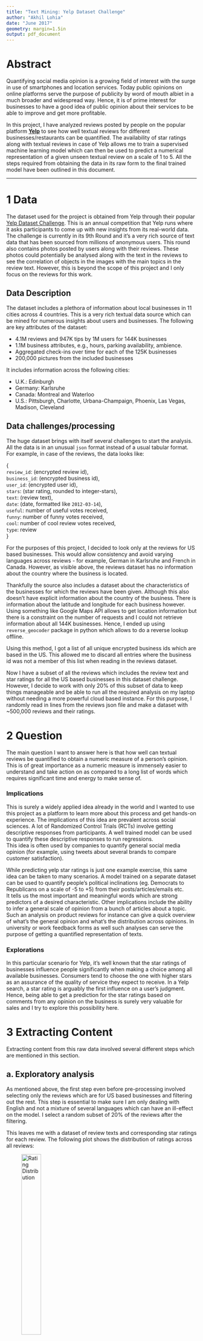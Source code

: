 ```yaml
---
title: "Text Mining: Yelp Dataset Challenge"
author: "Akhil Lohia"
date: "June 2017"
geometry: margin=1.5in 
output: pdf_document
---
```


# Abstract

Quantifying social media opinion is a growing field of interest with the surge in use of smartphones and location services. Today public opinions on online platforms serve the purpose of publicity by word of mouth albiet in a much broader and widespread way. Hence, it is of prime interest for businesses to have a good idea of public opinion about their services to be able to improve and get more profitable.  

In this project, I have analyzed reviews posted by people on the popular platform [**Yelp**](http://yelp.com) to see how well textual reviews for different businesses/restaurants can be quantified. The availability of star ratings along with textual reviews in case of Yelp allows me to train a supervised machine learning model which can then be used to predict a numerical representation of a given unseen textual review on a scale of 1 to 5. All the steps required from obtaining the data in its raw form to the final trained model have been outlined in this document.

***

# 1 Data

The dataset used for the project is obtained from Yelp through their popular [Yelp Dataset Challenge](http://www.yelp.com/dataset_challenge). This is an annual competition that Yelp runs where it asks participants to come up with new insights from its real-world data. The challenge is currently in its 9th Round and it's a very rich source of text data that has been sourced from millions of anonymous users. This round also contains photos posted by users along with their reviews. These photos could potentially be analysed along with the text in the reviews to see the correlation of objects in the images with the main topics in the review text. However, this is beyond the scope of this project and I only focus on the reviews for this work.

## Data Description

The dataset includes a plethora of information about local businesses in 11 cities across 4 countries. This is a very rich textual data source which can be mined for numerous insights about users and businesses. The following are key attributes of the dataset:  

* 4.1M reviews and 947K tips by 1M users for 144K businesses
* 1.1M business attributes, e.g., hours, parking availability, ambience.
* Aggregated check-ins over time for each of the 125K businesses
* 200,000 pictures from the included businesses  

It includes information across the following cities:  

* U.K.: Edinburgh
* Germany: Karlsruhe
* Canada: Montreal and Waterloo
* U.S.: Pittsburgh, Charlotte, Urbana-Champaign, Phoenix, Las Vegas, Madison, Cleveland

## Data challenges/processing

The huge dataset brings with itself several challenges to start the analysis. All the data is in an unusual `json` format instead of a usual tabular format. For example, in case of the reviews, the data looks like:  

{  
`review_id`: (encrypted review id),  
`business_id`: (encrypted business id),  
`user_id`: (encrypted user id),  
`stars`: (star rating, rounded to integer-stars),  
`text`: (review text),  
`date`: (date, formatted like `2012-03-14`),  
`useful`: number of useful votes received,  
`funny`: number of funny votes received,  
`cool`: number of cool review votes received,  
`type`: review  
}  

For the purposes of this project, I decided to look only at the reviews for US based businesses. This would allow consistency and avoid varying languages across reviews - for example, German in Karlsruhe and French in Canada. However, as visible above, the reviews dataset has no information about the country where the business is located.  

Thankfully the source also includes a dataset about the characteristics of the businesses for which the reviews have been given. Although this also doesn't have explicit information about the country of the business. There is information about the latitude and longitude for each business however. Using something like Google Maps API allows to get location information but there is a constraint on the number of requests and I could not retrieve information about all 144K businesses. Hence, I ended up using `reverse_geocoder` package in python which allows to do a reverse lookup offline.  

Using this method, I got a list of all unique encrypted business ids which are based in the US. This allowed me to discard all entries where the business id was not a member of this list when reading in the reviews dataset.  

Now I have a subset of all the reviews which includes the review text and star ratings for all the US based businesses in this dataset challenge. However, I decide to work with only 20% of this subset of data to keep things manageable and be able to run all the required analysis on my laptop without needing a more powerful cloud based instance. For this purpose, I randomly read in lines from the reviews json file and make a dataset with ~500,000 reviews and their ratings.

# 2 Question

The main question I want to answer here is that how well can textual reviews be quantified to obtain a numeric measure of a person's opinion. This is of great importance as a numeric measure is immensely easier to understand and take action on as compared to a long list of words which requires significant time and energy to make sense of.   

### Implications  

This is surely a widely applied idea already in the world and I wanted to use this project as a platform to learn more about this process and get hands-on experience. The implications of this idea are prevalent across social sciences. A lot of Randomized Control Trials (RCTs) involve getting descriptive responses from participants. A well trained model can be used to quantify these descriptive responses to run regressions.  
This idea is often used by companies to quantify general social media opinion (for example, using tweets about several brands to compare customer satisfaction).    

While predicting yelp star ratings is just one example exercise, this same idea can be taken to many scenarios. A model trained on a separate dataset can be used to quantify people's political inclinations (eg. Democrats to Republicans on a scale of -5 to +5) from their posts/articles/emails etc.  
It tells us the most important and meaningful words which are strong predictors of a desired characteristic. Other implications include the ability to infer a general scale of opinion from a bunch of articles about a topic. Such an analysis on product reviews for instance can give a quick overview of what's the general opinion and what's the distribution across opinions. In university or work feedback forms as well such analyses can serve the purpose of getting a quantified representation of texts.  

### Explorations

In this particular scenario for Yelp, it's well known that the star ratings of businesses influence people significantly when making a choice among all available businesses. Consumers tend to choose the one with higher stars as an assurance of the quality of service they expect to receive. In a Yelp search, a star rating is arguably the first influence on a user's judgment. Hence, being able to get a prediction for the star ratings based on comments from any opinion on the business is surely very valuable for sales and I try to explore this possibility here.

\newpage

# 3 Extracting Content
Extracting content from this raw data involved several different steps which are mentioned in this section.  

## a. Exploratory analysis

As mentioned above, the first step even before pre-processing involved selecting only the reviews which are for US based businesses and filtering out the rest. This step is essential to make sure I am only dealing with English and not a mixture of several languages which can have an ill-effect on the model. I select a random subset of 20% of the reviews after the filtering.  

This leaves me with a dataset of review texts and corresponding star ratings for each review. The following plot shows the distribution of ratings across all reviews:

![Rating Distribution](star_hist.png){ width=35% }

Next, let us look at the number of reviews received by each business. The following plot shows that most businesses receive just 1 or 2 reviews and the rate of growth is very slow. This emphasises the importance of being able to quantify texts from other sources about the business. However, one must remember that this is not the full dataset (it's only a 20% sample), so the actual numbers can be expected to be a bit higher. However, it will also increase the total number of businesses and I expect the pattern to remain the same.

![Number of reviews received by a business](numrev_hist.png){ width=45% }  

The next figure looks at the variation in review length based on the number of stars given by the user. We can see that 5 star reviews generally tend to be shorter in length. However, the fact that there is good consistency in length of reviews across reviews is an indication that our predictive model will get enough data for each class.

![Average number of words by star-rating](words_hist.png){ width=50% }

## b. Pre-processing the raw text
After the exploratory analysis, I need to clean and process the text to make it read for analysis. As studied during the course, I plan to use a **bag-of-words** representation of the text for modeling. This involves the following steps:  

* Removing punctuation and non-alphabetical characters from the text:  
A lot of documents have punctuations and numbers which are not informative and need to be removed for desired tokenization. This is done using a regular expression matching which filters out all words which are made of non-alphabetic characters. This way I get rid of all kinds of special characters, punctuations and numbers in the reviews.  

* Tokenization of cleaned reviews to get each word of the review as a unique element:  
Tokenizing the reviews gives a list of individual tokens (words) in a review which can be considered as features. However, I still need to modify them before using them as features.  

* _Stemming_ using the porter stemmer from NLTK library in python:  
Stemming allows to retain only the root of tokens. This helps to find and combine similar tokens like 'happy' and 'happily' which essentially convey the same meaning. A stem is can be considered as the root origin of each token.  

* Stopword removal:  
This is essential to remove frivolous and very commonly used words in the corpus which don't really convey a meaning but are mostly grammatical elements in a language. I take a hybrid approach for stopword removal. I remove the common stopwords using the english stopwords list from `scikit-learn`. Apart from that, I decide to keep the number of unique tokens to be 5000. This is essentially data-driven stopword removal. I keep the top 5000 stemmed tokens based on their tf-score when making a TF-IDF matrix to start the analysis. I also choose to drop words which appear in more than 75% of the documents and those which only appear in 2 documents or less because these would be very common and rare respectively.  

As a result of all this preprocessing, I obtain TF-IDF score matrix for my corpus. Each row of this matrix represents a single document (one review in this case) and columns represent the unique tokens that I have decided to retain. The values of the cell `i,j` is the tf-idf score of token `j` in document `i`. This is essentially a very sparse matrix because most reviews don't have all the unique tokens. Hence, storing it as a `scipy` sparse matrix greatly speeds up computations.


## c. Training ML models  
After the preprocessing, I obtain a tf-idf weighted document-term matrix which is ready to be fitted to supervised classification machine learning models. For the purposes of this project, I compare the performance of Multinomial Naive Bayes classifier and a regularzied Multinomial Logistic Regression to assess which algorithm is better in predicting star ratings from these features that have been developed from the text. This will to choose a model that can be used on new unseen data for its quantification.  

One important aspect in such a problem is to see how much better we can do over the null accuracy rate. In this case, since the most frequently observed rating is 5, we must check the performance of the model against the null accuracy rate of predicting 5 star rating for all unseen reviews. The null accuracy with my subset of data is 43.18%.  

# 4 Addressing your Question

The first model I fit to the data is the Multinomial Naive Bayes classifier. The first advantage with Naive Bayes is that it trains extremely quickly - since it literally depends only on the counts of different labels. In this case, we get an overall accuracy of ~58.5% which is surely better than the null accuracy. However, looking at the confusion matrix gives a picture of why there might have been incorrect classifications. Although most 5 star ratings are predicted accurately - some 4 starred reviews are also predicted as 5 stars. This is not very surprising since both these classes tend to use similar vocabulary. The confusion matrix has been visualized here:

![Confusion matrix with Naive Bayes Classifier](nb_conf.png){width=50%}

However, the prediction accuracy can be improved by using a different ML algorithm. I also fit a regularized logistic regression classifier to the same split of training and testing data where the hyperparameter is tuned using K-fold cross-validation. The accuracy achieved in this case is ~64% and the model is more generalizable to new unseen data (reviews). The confusion matrix in this case is as follows:

![Confusion matrix with Logistic Regression](lr_conf.png){width=50%}

The classification report for both models is available in the notebook along with the code. Logistic regression performs well for 2 and 3 starred ratings indicating that it has better performance even with less data.    

## The most predictive tokens

Fitting a Naive Bayes classifier on a dataset of just the 1 star and 5 star reviews allows to inspect the tokens which are most predictive of the star rating by looking at their respective ratios of frequencies. The details of the calculations have been mentioned in the notebook along with the code and here I report the top 10 terms with the highest predictive power for both the 1 and 5 starred reviews. 

| Rank | 1 Star       | 5 Stars  |
|------|--------------|----------|
| 1    | unprofession | delici   |
| 2    | unaccept     | gem      |
| 3    | rudest       | yum      |
| 4    | unhelp       | fantast  |
| 5    | ined         | delish   |
| 6    | incompet     | superb   |
| 7    | worst        | notch    |
| 8    | disrespect   | outstand |
| 9    | uneth        | cozi     |
| 10   | disgust      | phenomen |

Hence, these stems are apparently the ones which have the most polarizing effect and predictive power in a given textual review. More details with individual scores of the stems are available with the code.  


# 5 Conclusion  

The Yelp dataset is a rich rating-based dataset. It allows to explore the correlation between the ratings, the textual review and other features which I did not get the time to get into for purposes of this project. These relations will strengthen the ML models to make more accurate predictions. In this project, I trained 2 models namely naive bayes and penalised logistic regression. Building the features is an important part of any modeling technique and ideas such as tf-idf weighting help to improve this process for unstructured data like textual reviews. As evident, so far Logistic regression model trained on this dataset is a good model that can be directly used to quantify business opinions from various sources. It is definitely of utmost use for all businesses which rely heavily on customer opinion. In terms of future work, this project can be extended in various dimensions - using n-grams instead of single words can uncover some hidden patterns in the reviews. Also using modern techniques like word embeddings and `word2vec` models can exploit contextual information in review texts to make even better rating predictions. Although it's quite remarkable that using the text alone achieves these results. This model can generalize well to all kinds of businesses - not just restaurants and coupling the textual information along with sources like images posted by the users at the same locations could reveal even more interesting insights.  

***  
Please refer to the jupyter notebook for more details about the code.